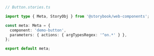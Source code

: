 ```ts
// Button.stories.ts

import type { Meta, StoryObj } from '@storybook/web-components';

const meta: Meta = {
  component: 'demo-button',
  parameters: { actions: { argTypesRegex: '^on.*' } },
};

export default meta;
```
